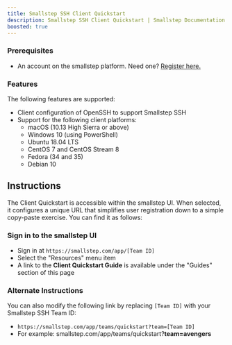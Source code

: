 ```yaml
---
title: Smallstep SSH Client Quickstart
description: Smallstep SSH Client Quickstart | Smallstep Documentation
boosted: true
---
```


### Prerequisites

* An account on the smallstep platform. Need one? [Register here.](https://smallstep.com/signup?product=ssh)

### Features

The following features are supported:

* Client configuration of OpenSSH to support Smallstep SSH
* Support for the following client platforms:
  * macOS (10.13 High Sierra or above)
  * Windows 10 (using PowerShell)
  * Ubuntu 18.04 LTS
  * CentOS 7 and CentOS Stream 8
  * Fedora (34 and 35)
  * Debian 10

## Instructions

The Client Quickstart is accessible within the smallstep UI. When selected, it configures a unique URL that simplifies user registration down to a simple copy-paste exercise. You can find it as follows:

### Sign in to the smallstep UI

* Sign in at `https://smallstep.com/app/[Team ID]`
* Select the "Resources" menu item
* A link to the **Client Quickstart Guide** is available under the "Guides" section of this page

### Alternate Instructions

You can also modify the following link by replacing `[Team ID]` with your Smallstep SSH Team ID:

* `https://smallstep.com/app/teams/quickstart?team=[Team ID]`
* For example: smallstep.com/app/teams/quickstart?**team=avengers**
